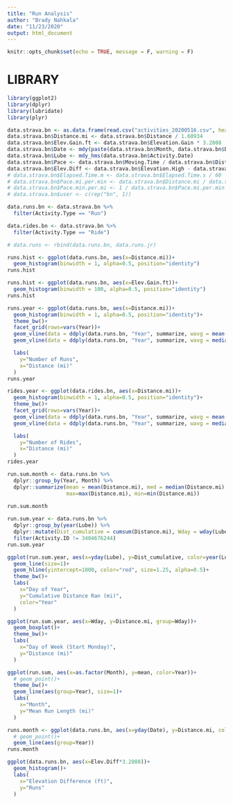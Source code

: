 ```yaml
---
title: "Run Analysis"
author: "Brady Nahkala"
date: "11/23/2020"
output: html_document
---
```


```r
knitr::opts_chunk$set(echo = TRUE, message = F, warning = F)
```

# LIBRARY 

```r
library(ggplot2)
library(dplyr)
library(lubridate)
library(plyr)
```

```r
data.strava.bn <- as.data.frame(read.csv("activities_20200516.csv", header=TRUE, sep=","))
data.strava.bn$Distance.mi <- data.strava.bn$Distance / 1.60934
data.strava.bn$Elev.Gain.ft <- data.strava.bn$Elevation.Gain * 3.2808
data.strava.bn$Date <- mdy(paste(data.strava.bn$Month, data.strava.bn$Day, data.strava.bn$Year, sep = "/"))
data.strava.bn$Lube <- mdy_hms(data.strava.bn$Activity.Date)
data.strava.bn$Pace <- data.strava.bn$Moving.Time / data.strava.bn$Distance
data.strava.bn$Elev.Diff <- data.strava.bn$Elevation.High - data.strava.bn$Elevation.Low
# data.strava.bn$Elapsed.Time.m <- data.strava.bn$Elapsed.Time.s / 60
# data.strava.bn$Pace.mi.per.min <- data.strava.bn$Distance.mi / data.strava.bn$Elapsed.Time.m
# data.strava.bn$Pace.min.per.mi <- 1 / data.strava.bn$Pace.mi.per.min
# data.strava.bn$user <- c(rep("bn", 1))

data.runs.bn <- data.strava.bn %>%
  filter(Activity.Type == "Run")

data.rides.bn <- data.strava.bn %>%
  filter(Activity.Type == "Ride")

# data.runs <- rbind(data.runs.bn, data.runs.jr)
```


```r
runs.hist <- ggplot(data.runs.bn, aes(x=Distance.mi))+
  geom_histogram(binwidth = 1, alpha=0.5, position="identity")
runs.hist
```

```r
runs.hist <- ggplot(data.runs.bn, aes(x=Elev.Gain.ft))+
  geom_histogram(binwidth = 100, alpha=0.5, position="identity")
runs.hist
```

```r
runs.year <- ggplot(data.runs.bn, aes(x=Distance.mi))+
  geom_histogram(binwidth = 1, alpha=0.5, position="identity")+
  theme_bw()+
  facet_grid(rows=vars(Year))+
  geom_vline(data = ddply(data.runs.bn, "Year", summarize, wavg = mean(Distance.mi)), aes(xintercept=wavg), color="red")+
  geom_vline(data = ddply(data.runs.bn, "Year", summarize, wavg = median(Distance.mi)), aes(xintercept=wavg), color="blue")+

  labs(
    y="Number of Runs",
    x="Distance (mi)"
  )
runs.year
```

```r
rides.year <- ggplot(data.rides.bn, aes(x=Distance.mi))+
  geom_histogram(binwidth = 1, alpha=0.5, position="identity")+
  theme_bw()+
  facet_grid(rows=vars(Year))+
  geom_vline(data = ddply(data.runs.bn, "Year", summarize, wavg = mean(Distance.mi)), aes(xintercept=wavg), color="red")+
  geom_vline(data = ddply(data.runs.bn, "Year", summarize, wavg = median(Distance.mi)), aes(xintercept=wavg), color="blue")+

  labs(
    y="Number of Rides",
    x="Distance (mi)"
  )
rides.year
```


```r
run.sum.month <- data.runs.bn %>%
  dplyr::group_by(Year, Month) %>%
  dplyr::summarize(mean = mean(Distance.mi), med = median(Distance.mi), sum = sum(Distance.mi), count=n(),
                   max=max(Distance.mi), min=min(Distance.mi))
  
run.sum.month
```

```r
run.sum.year <- data.runs.bn %>%
  dplyr::group_by(year(Lube)) %>%
  dplyr::mutate(Dist_cumulative = cumsum(Distance.mi), Wday = wday(Lube, week_start = 1)) %>%
  filter(Activity.ID != 3404676244)
run.sum.year
```


```r
ggplot(run.sum.year, aes(x=yday(Lube), y=Dist_cumulative, color=year(Lube), group=year(Lube)))+
  geom_line(size=1)+
  geom_hline(yintercept=1000, color="red", size=1.25, alpha=0.5)+
  theme_bw()+
  labs(
    x="Day of Year",
    y="Cumulative Distance Ran (mi)",
    color="Year"
  )
```

```r
ggplot(run.sum.year, aes(x=Wday, y=Distance.mi, group=Wday))+
  geom_boxplot()+
  theme_bw()+
  labs(
    x="Day of Week (Start Monday)",
    y="Distance (mi)"
  )
```


```r
ggplot(run.sum, aes(x=as.factor(Month), y=mean, color=Year))+
  # geom_point()+
  theme_bw()+
  geom_line(aes(group=Year), size=1)+
  labs(
    x="Month",
    y="Mean Run Length (mi)"
  )
```


```r
runs.month <- ggplot(data.runs.bn, aes(x=yday(Date), y=Distance.mi, color=Year))+
  # geom_point()+
  geom_line(aes(group=Year))
runs.month
```

```r
ggplot(data.runs.bn, aes(x=Elev.Diff*3.2808))+
  geom_histogram()+
  labs(
    x="Elevation Difference (ft)",
    y="Runs"
  )
```









